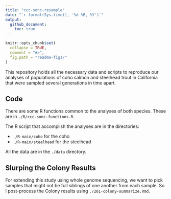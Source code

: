 ```yaml
---
title: "ccc-sonc-resample"
date: "`r format(Sys.time(), '%d %B, %Y')`"
output: 
  github_document:
    toc: true
---
```


<!-- README.md is generated from README.Rmd. Please edit that file -->

```r
knitr::opts_chunk$set(
  collapse = TRUE,
  comment = "#>",
  fig.path = "readme-figs/"
)
```


This repository holds all the necessary data and scripts to reproduce our analyses
of populations of coho salmon and steelhead trout in California that were sampled
several generations in time apart.

## Code

There are some R functions common to the analyses of both species.  These 
are in `./R/ccc-sonc-functions.R`.  

The R script that accomplish the analyses are in the directories:

- `./R-main/coho` for the coho
- `./R-main/steelhead` for the steelhead

All the data are in the `./data` directory.



## Slurping the Colony Results

For extending this study using whole genome sequencing, we want to pick samples
that might not be full siblings of one another from each sample.  So I post-process
the Colony results using `./201-colony-summarize.Rmd`.


